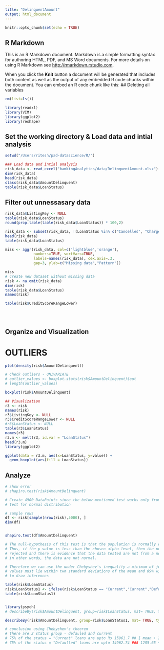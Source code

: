```yaml
---
title: "DelinquentAmount"
output: html_document
---
```


```r
knitr::opts_chunk$set(echo = TRUE)
```

## R Markdown

This is an R Markdown document. Markdown is a simple formatting syntax for authoring HTML, PDF, and MS Word documents. For more details on using R Markdown see <http://rmarkdown.rstudio.com>.

When you click the **Knit** button a document will be generated that includes both content as well as the output of any embedded R code chunks within the document. You can embed an R code chunk like this:
## Deleting all variables
```r
rm(list=ls())
```

```r
library(readxl)
library(VIM)
library(ggplot2)
library(reshape)
```

## Set the working directory & Load data and intial analysis
```r
setwd("/Users/ritesh/pad-datascience/R/")

### Load data and intial analysis
risk_data <- read_excel("bankingAnalytics/data/DelinquentAmount.xlsx")
dim(risk_data)
head(risk_data)
class(risk_data$AmountDelinquent)
table(risk_data$LoanStatus)
```
## Filter out unnessasary data
```r

risk_data$ListingKey <- NULL
table(risk_data$LoanStatus)
round(prop.table(table(risk_data$LoanStatus)) * 100,2)

risk_data <- subset(risk_data, !(LoanStatus %in% c("Cancelled", "Chargedoff", "Completed", "FinalPaymentInProgress")))
head(risk_data)
table(risk_data$LoanStatus)

miss <- aggr(risk_data, col=c('lightblue','orange'),
             numbers=TRUE, sortVars=TRUE,
             labels=names(risk_data), cex.axis=.3,
             gap=3, ylab=c("Missing data","Pattern"))

miss
# create new dataset without missing data
risk <- na.omit(risk_data) 
dim(risk)
table(risk_data$LoanStatus)
names(risk)

table(risk$CreditScoreRangeLower)





```
## Organize and Visualization
# OUTLIERS
```r
plot(density(risk$AmountDelinquent))

# Check outliers - UNIVARIATE
# outlier_values <- boxplot.stats(risk$AmountDelinquent)$out 
# length(outlier_values)

boxplot(risk$AmountDelinquent)

## Visualization
r3 <- risk
names(risk)
r3$ListingKey <- NULL
r3$CreditScoreRangeLower <- NULL
#r3$LoanStatus <- NULL
table(r3$LoanStatus)
names(r3)
r3.m <- melt(r3, id.var = "LoanStatus")
head(r3.m)
library(ggplot2)

ggplot(data = r3.m, aes(x=LoanStatus, y=value)) + 
  geom_boxplot(aes(fill = LoanStatus))
```
## Analyze
```r
# show error
# shapiro.test(risk$AmountDelinquent)

# Create 4900 DataPoints since the below mentioned test works only from 3 - 5000 obs
# test for normal distribution 

# sample rows 
df <- risk[sample(nrow(risk),5000), ]
dim(df)


shapiro.test(df$AmountDelinquent)

# The null-hypothesis of this test is that the population is normally distributed.
# Thus, if the p-value is less than the chosen alpha level, then the null hypothesis is 
# rejected and there is evidence that the data tested are not from a normally distributed population; 
# in other words, the data are not normal.

# Therefore we can use the under Chebyshev's inequality a minimum of just 75% of 
# values must lie within two standard deviations of the mean and 89% within three standard deviations
# to draw inferences

table(risk$LoanStatus)
risk$LoanStatus1 <- ifelse(risk$LoanStatus == "Current","Current","Defaulted")
table(risk$LoanStatus1)


library(psych)
# describeBy(risk$AmountDelinquent, group=risk$LoanStatus, mat= TRUE, type=3,digits=7)

describeBy(risk$AmountDelinquent, group=risk$LoanStatus1, mat= TRUE, type=3,digits=7)

# conclusion using Chebychev's theorem
# there are 2 status group - defauled and current
# 75% of the status = "Current" loans are upto Rs 15961.7 ## [ mean + 2 X sd]  ## 912.89 + 2*7524.406
# 75% of the status = "Defaulted" loans are upto 14962.74 ### 1285.65 + 2*6838.544

```

